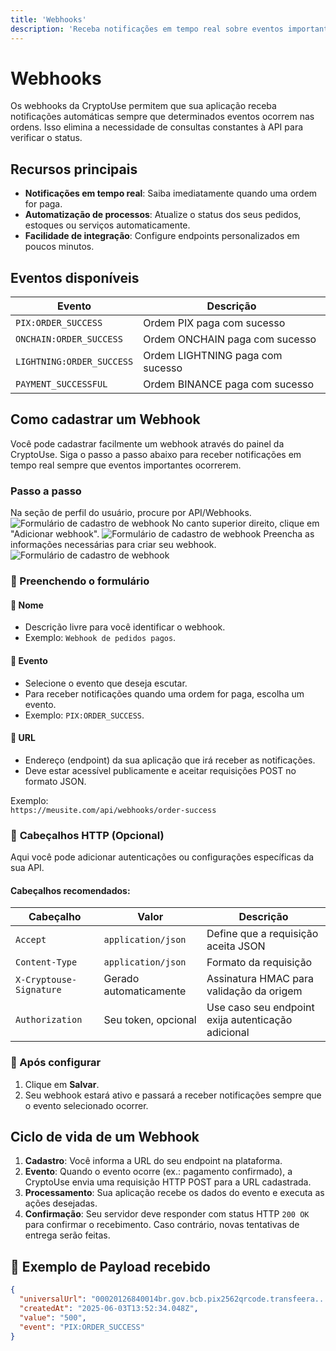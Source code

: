 ```yaml
---
title: 'Webhooks'
description: 'Receba notificações em tempo real sobre eventos importantes nas suas ordens'
---
```


# Webhooks

Os webhooks da CryptoUse permitem que sua aplicação receba notificações automáticas sempre que determinados eventos ocorrem nas ordens. Isso elimina a necessidade de consultas constantes à API para verificar o status.

## Recursos principais

- **Notificações em tempo real**: Saiba imediatamente quando uma ordem for paga.
- **Automatização de processos**: Atualize o status dos seus pedidos, estoques ou serviços automaticamente.
- **Facilidade de integração**: Configure endpoints personalizados em poucos minutos.

## Eventos disponíveis

| Evento                | Descrição                               |
|-----------------------|------------------------------------------|
| `PIX:ORDER_SUCCESS`   | Ordem PIX paga com sucesso              |
| `ONCHAIN:ORDER_SUCCESS`   | Ordem ONCHAIN paga com sucesso              |
| `LIGHTNING:ORDER_SUCCESS`   | Ordem LIGHTNING paga com sucesso              |
| `PAYMENT_SUCCESSFUL`   | Ordem BINANCE paga com sucesso              |

## Como cadastrar um Webhook

Você pode cadastrar facilmente um webhook através do painel da CryptoUse. Siga o passo a passo abaixo para receber notificações em tempo real sempre que eventos importantes ocorrerem.

### Passo a passo
Na seção de perfil do usuário, procure por API/Webhooks.
![Formulário de cadastro de webhook](/images/webhook-profile-section.png)
No canto superior direito, clique em "Adicionar webhook".
![Formulário de cadastro de webhook](/images/add-webhook.png)
Preencha as informações necessárias para criar seu webhook.
![Formulário de cadastro de webhook](/images/pix-webhook.png)

### 📝 Preenchendo o formulário

#### 🔹 **Nome**
- Descrição livre para você identificar o webhook.
- Exemplo: `Webhook de pedidos pagos`.

#### 🔹 **Evento**
- Selecione o evento que deseja escutar.
- Para receber notificações quando uma ordem for paga, escolha um evento.  
- Exemplo: `PIX:ORDER_SUCCESS`.

#### 🔹 **URL**
- Endereço (endpoint) da sua aplicação que irá receber as notificações.
- Deve estar acessível publicamente e aceitar requisições POST no formato JSON.

Exemplo:  
`https://meusite.com/api/webhooks/order-success`

### 🔐 **Cabeçalhos HTTP (Opcional)**

Aqui você pode adicionar autenticações ou configurações específicas da sua API.

#### Cabeçalhos recomendados:

| Cabeçalho                | Valor                 | Descrição                                                  |
|--------------------------|-----------------------|------------------------------------------------------------|
| `Accept`                 | `application/json`    | Define que a requisição aceita JSON                        |
| `Content-Type`           | `application/json`    | Formato da requisição                                      |
| `X-Cryptouse-Signature`  | Gerado automaticamente| Assinatura HMAC para validação da origem                   |
| `Authorization`          | Seu token, opcional | Use caso seu endpoint exija autenticação adicional         |

### 🚀 Após configurar

1. Clique em **Salvar**.
2. Seu webhook estará ativo e passará a receber notificações sempre que o evento selecionado ocorrer.

## Ciclo de vida de um Webhook

1. **Cadastro**: Você informa a URL do seu endpoint na plataforma.
2. **Evento**: Quando o evento ocorre (ex.: pagamento confirmado), a CryptoUse envia uma requisição HTTP POST para a URL cadastrada.
3. **Processamento**: Sua aplicação recebe os dados do evento e executa as ações desejadas.
4. **Confirmação**: Seu servidor deve responder com status HTTP `200 OK` para confirmar o recebimento. Caso contrário, novas tentativas de entrega serão feitas.

## 🔗 Exemplo de Payload recebido

```json
{
  "universalUrl": "00020126840014br.gov.bcb.pix2562qrcode.transfeera....",
  "createdAt": "2025-06-03T13:52:34.048Z",
  "value": "500",
  "event": "PIX:ORDER_SUCCESS"
}
```


